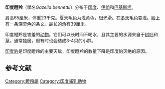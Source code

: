 {{Speciesbox 
| name = 印度瞪羚
| image = Chinkara.jpg
| image_width = 250px
| image_caption = 印度瞪羚在[[古吉拉特|古吉拉特]]的树林中
| status = LC
| status_system = IUCN3.1
| status_ref = <ref name=iucn>{{IUCN |assessor=Mallon, D. P. |year=2008 |id=8978 |taxon=Gazella bennettii |version=2016-3}}</ref>
| genus = Gazella
| species = bennettii
| authority = ([[William_Henry_Sykes|Sykes]], 1831)
}}
'''印度瞪羚'''（學名''Gazella bennettii''）分布于[[印度|印度]]、[[伊朗|伊朗]]和[[巴基斯坦|巴基斯坦]]。

肩高65厘米，体重23千克。夏天毛色为浅黄色，很光滑。在[[冬天|冬天]]毛色变浅。脸上有一条深栗色的条文。最长的角有39厘米。

印度瞪羚是害羞的[[动物|动物]]。它们可以长时间不喝水，且其主要的水源来自于[[树叶|树叶]]和[[草|草]]。通常独居，但有时也会结成3-4只的小群。

[[印度豹|印度豹]]是印度瞪羚的主要天敌，印度瞪羚的数量下降是印度豹灭绝的原因。

==参考文献==
{{reflist}}
{{Taxonbar|from=Q430619}}

[[Category:瞪羚屬|Category:瞪羚屬]]
[[Category:印度哺乳動物|Category:印度哺乳動物]]